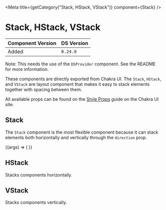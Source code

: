 

<Meta title={getCategory("Stack, HStack, VStack")} component={Stack} />

# Stack, HStack, VStack

| Component Version | DS Version |
| ----------------- | ---------- |
| Added             | `0.24.0`   |

Note: This needs the use of the `DSProvider` component. See the README for more information.

These components are directly exported from Chakra UI. The `Stack`, `HStack`,
and `VStack` are layout component that makes it easy to stack elements together
with spacing between them.

All available props can be found on the [Style Props](https://chakra-ui.com/docs/features/style-props)
guide on the Chakra UI site.

## Stack

The `Stack` component is the most flexible component because it can stack elements
both horizontally and vertically through the `direction` prop.

<Canvas>
  <Story
    name="Stack, HStack, VStack"
    args={{
      direction: "column",
      spacing: "10px",
    }}
    argTypes={{
      direction: {
        control: {
          type: "select",
        },
        options: ["column", "row"],
      },
    }}
  >
    {(args) => (
      <Stack {...args}>
        <Circle size="50px" borderColor="ui.black" borderWidth="1px">
          <Icon name={IconNames.error_filled} />
        </Circle>
        <Circle size="50px" borderColor="ui.black" borderWidth="1px">
          <Icon name={IconNames.error_outline} />
        </Circle>
        <Circle size="50px" borderColor="ui.black" borderWidth="1px">
          <Icon name={IconNames.check} />
        </Circle>
      </Stack>
    )}
  </Story>
</Canvas>

## HStack

Stacks components horizontally.

<Canvas>
  <HStack>
    <Radio
      checked
      labelText="Tom Nook"
      name="testChecked"
      onChange={onChangeDefault}
      showLabel={true}
    />
    <Radio
      labelText="Timmy"
      name="testChecked"
      onChange={onChangeDefault}
      showLabel={true}
    />
    <Radio
      labelText="Tommy"
      name="testChecked"
      onChange={onChangeDefault}
      showLabel={true}
    />
    <Radio
      labelText="Celeste"
      name="testChecked"
      onChange={onChangeDefault}
      showLabel={true}
    />
  </HStack>
</Canvas>

## VStack

Stacks components vertically.

<Canvas>
  <VStack>
    <Radio
      checked
      labelText="Tom Nook"
      name="testChecked"
      onChange={onChangeDefault}
      showLabel={true}
    />
    <Radio
      labelText="Timmy"
      name="testChecked"
      onChange={onChangeDefault}
      showLabel={true}
    />
    <Radio
      labelText="Tommy"
      name="testChecked"
      onChange={onChangeDefault}
      showLabel={true}
    />
    <Radio
      labelText="Celeste"
      name="testChecked"
      onChange={onChangeDefault}
      showLabel={true}
    />
  </VStack>
</Canvas>
